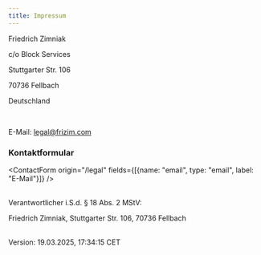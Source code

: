 ```yaml
---
title: Impressum
---
```


Friedrich Zimniak

c/o Block Services

Stuttgarter Str. 106

70736 Fellbach

Deutschland

<br/>

E-Mail: legal@frizim.com

### Kontaktformular
<ContactForm origin="/legal" fields={[{name: "email", type: "email", label: "E-Mail"}]} />

<br/>
Verantwortlicher i.S.d. § 18 Abs. 2 MStV:

Friedrich Zimniak, Stuttgarter Str. 106, 70736 Fellbach

<br/>
Version: 19.03.2025, 17:34:15 CET